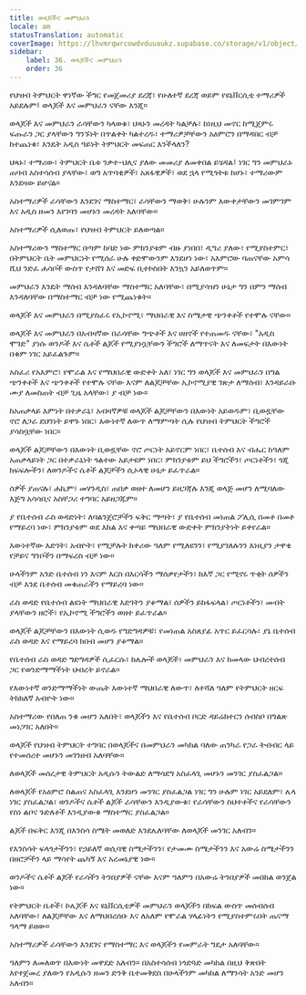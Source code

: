 ```yaml
---
title: ወላጆችና መምህራን
locale: am
statusTranslation: automatic
coverImage: https://lhvmrqwrcowdvduuaukz.supabase.co/storage/v1/object/public/strapi-uploads/small_cover-educacion-fundamental.webp-2d51a7828a2b1309555be27f7e2a61a0.webp
sidebar:
    label: 36. ወላጆችና መምህራን
    order: 36
---
```

የህዝብ ትምህርት ዋነኛው ችግር የመጀመሪያ ደረጃ፣ የሁለተኛ ደረጃ ወይም የዩኒቨርሲቲ ተማሪዎች አይደሉም፤ ወላጆች እና መምህራን ናቸው እንጂ።

ወላጆች እና መምህራን ራሳቸውን ካላወቁ፣ ህጻኑን መረዳት ካልቻሉ፣ ከነዚህ መኖር ከሚጀምሩ ፍጡራን ጋር ያላቸውን ግንኙነት በጥልቀት ካልተረዱ፣ ተማሪዎቻቸውን አዕምሮን በማዳበር ብቻ ከተጨነቁ፣ እንዴት አዲስ ዓይነት ትምህርት መፍጠር እንችላለን?

ህጻኑ፣ ተማሪው፣ ትምህርት ቤቱ ንቃተ-ህሊና ያለው መመሪያ ለመቀበል ይሄዳል፤ ነገር ግን መምህራኑ ጠባብ አስተሳሰብ ያላቸው፣ ወግ አጥባቂዎች፣ አጸፋዊዎች፣ ወደ ኋላ የሚጎትቱ ከሆኑ፣ ተማሪውም እንደዛው ይሆናል።

አስተማሪዎች ራሳቸውን እንደገና ማስተማር፣ ራሳቸውን ማወቅ፣ ሁሉንም እውቀታቸውን መገምገም እና አዲስ ዘመን እየገባን መሆኑን መረዳት አለባቸው።

አስተማሪዎች ሲለወጡ፣ የህዝብ ትምህርት ይለወጣል።

አስተማሪውን ማስተማር በጣም ከባድ ነው ምክንያቱም ብዙ ያነበበ፣ ዲግሪ ያለው፣ የሚያስተምር፣ በትምህርት ቤት መምህርነት የሚሰራ ሁሉ ቀድሞውንም እንደሆነ ነው፣ አእምሮው ባጠናቸው አምሳ ሺህ ንድፈ ሐሳቦች ውስጥ የታሸገ እና መድፍ ቢተኮስበት እንኳን አይለወጥም።

መምህራን እንዴት ማሰብ እንዳለባቸው ማስተማር አለባቸው፣ በሚያሳዝን ሁኔታ ግን በምን ማሰብ እንዳለባቸው በማስተማር ብቻ ነው የሚጨነቁት።

ወላጆች እና መምህራን በሚያስፈሩ የኢኮኖሚ፣ ማህበራዊ እና ስሜታዊ ጭንቀቶች የተሞሉ ናቸው።

ወላጆች እና መምህራን በአብዛኛው በራሳቸው ግጭቶች እና ሀዘኖች የተጠመዱ ናቸው፣ "አዲስ ሞገድ" ያነሱ ወንዶች እና ሴቶች ልጆች የሚያነሷቸውን ችግሮች ለማጥናት እና ለመፍታት በእውነት በቁም ነገር አይፈልጉም።

አስፈሪ የአእምሮ፣ የሞራል እና የማህበራዊ ውድቀት አለ፣ ነገር ግን ወላጆች እና መምህራን በግል ጭንቀቶች እና ጭንቀቶች የተሞሉ ናቸው እናም ለልጆቻቸው ኢኮኖሚያዊ ገጽታ ለማሰብ፣ እንዳይራቡ ሙያ ለመስጠት ብቻ ጊዜ አላቸው፣ ያ ብቻ ነው።

ከአጠቃላይ እምነት በተቃራኒ፣ አብዛኛዎቹ ወላጆች ልጆቻቸውን በእውነት አይወዱም፣ ቢወዷቸው ኖሮ ለጋራ ደህንነት ይዋጉ ነበር፣ እውነተኛ ለውጥ ለማምጣት ሲሉ የህዝብ ትምህርት ችግሮች ያሳስቧቸው ነበር።

ወላጆች ልጆቻቸውን በእውነት ቢወዷቸው ኖሮ ጦርነት አይኖርም ነበር፣ ቤተሰብ እና ብሔር ከዓለም አጠቃላይነት ጋር በተቃራኒነት ጎልተው አይታዩም ነበር፣ ምክንያቱም ይህ ችግሮችን፣ ጦርነቶችን፣ ጎጂ ክፍፍሎችን፣ ለወንዶችና ሴቶች ልጆቻችን ሲኦላዊ ሁኔታ ይፈጥራል።

ሰዎች ያጠናሉ፣ ሐኪም፣ መሃንዲስ፣ ጠበቃ ወዘተ ለመሆን ይዘጋጃሉ እንጂ ወላጅ መሆን ለሚባለው እጅግ አሳሳቢና አስቸጋሪ ተግባር አይዘጋጁም።

ያ የቤተሰብ ራስ ወዳድነት፣ ለባልንጀሮቻችን ፍቅር ማጣት፣ ያ የቤተሰብ መነጠል ፖሊሲ በመቶ በመቶ የማይረባ ነው፣ ምክንያቱም ወደ እክል እና ቀጣይ ማህበራዊ ውድቀት ምክንያትነት ይቀየራል።

እውነተኛው እድገት፣ አብዮት፣ የሚቻሉት ከቀሪው ዓለም የሚለዩንን፣ የሚያገለሉንን እነዚያን ታዋቂ የቻይና ግንቦችን በማፍረስ ብቻ ነው።

ሁላችንም አንድ ቤተሰብ ነን እናም እርስ በእርሳችን ማሰቃየታችን፣ ከእኛ ጋር የሚኖሩ ጥቂት ሰዎችን ብቻ እንደ ቤተሰብ መቁጠራችን የማይረባ ነው።

ራስ ወዳድ የቤተሰብ ልዩነት ማህበራዊ እድገትን ያቆማል፣ ሰዎችን ይከፋፍላል፣ ጦርነቶችን፣ መብት ያላቸውን ዘሮች፣ የኢኮኖሚ ችግሮችን ወዘተ ይፈጥራል።

ወላጆች ልጆቻቸውን በእውነት ሲወዱ የግድግዳዎቹ፣ የመነጠል አስጸያፊ አጥር ይፈርሳሉ፣ ያኔ ቤተሰብ ራስ ወዳድ እና የማይረባ ክበብ መሆን ያቆማል።

የቤተሰብ ራስ ወዳድ ግድግዳዎች ሲፈርሱ፣ ከሌሎች ወላጆች፣ መምህራን እና ከመላው ህብረተሰብ ጋር የወንድማማችነት ህብረት ይኖራል።

የእውነተኛ ወንድማማችነት ውጤት እውነተኛ ማህበራዊ ለውጥ፣ ለተሻለ ዓለም የትምህርት ዘርፍ ትክክለኛ አብዮት ነው።

አስተማሪው የበለጠ ንቁ መሆን አለበት፣ ወላጆችን እና የቤተሰብ ቦርድ ዳይሬክተርን ሰብስቦ በግልጽ መነጋገር አለበት።

ወላጆች የህዝብ ትምህርት ተግባር በወላጆችና በመምህራን መካከል ባለው ጠንካራ የጋራ ትብብር ላይ የተመሰረተ መሆኑን መገንዘብ አለባቸው።

ለወላጆች መሰረታዊ ትምህርት አዲሱን ትውልድ ለማሳደግ አስፈላጊ መሆኑን መንገር ያስፈልጋል።

ለወላጆች የአዕምሮ ስልጠና አስፈላጊ እንደሆነ መንገር ያስፈልጋል ነገር ግን ሁሉም ነገር አይደለም፣ ሌላ ነገር ያስፈልጋል፣ ወንዶችና ሴቶች ልጆች ራሳቸውን እንዲያውቁ፣ የራሳቸውን ስህተቶችና የራሳቸውን የስነ ልቦና ጉድለቶች እንዲያውቁ ማስተማር ያስፈልጋል።

ልጆች በፍቅር እንጂ በእንስሳ ስሜት መወለድ እንደሌለባቸው ለወላጆች መንገር አለብን።

የእንስሳት ፍላጎታችንን፣ የኃይለኛ ወሲባዊ ስሜታችንን፣ የታመሙ ስሜታችንን እና አውሬ ስሜታችንን በዘሮቻችን ላይ ማሳየት ጨካኝ እና አረመኔያዊ ነው።

ወንዶችና ሴቶች ልጆች የራሳችን ትንበያዎች ናቸው እናም ዓለምን በአውሬ ትንበያዎች መበከል ወንጀል ነው።

የትምህርት ቤቶች፣ ኮሌጆች እና ዩኒቨርሲቲዎች መምህራን ወላጆችን በክፍል ውስጥ መሰብሰብ አለባቸው፣ ለልጆቻቸው እና ለማህበረሰቡ እና ለአለም የሞራል ሃላፊነትን የሚያስተምሩበት ጤናማ ዓላማ ይዘው።

አስተማሪዎች ራሳቸውን እንደገና የማስተማር እና ወላጆችን የመምራት ግዴታ አለባቸው።

ዓለምን ለመለወጥ በእውነት መዋደድ አለብን። በአስተሳሰብ ነጎድጓድ መካከል በዚህ ቅጽበት እየተጀመረ ያለውን የአዲሱን ዘመን ድንቅ ቤተመቅደስ በሁላችንም መካከል ለማንሳት አንድ መሆን አለብን።

